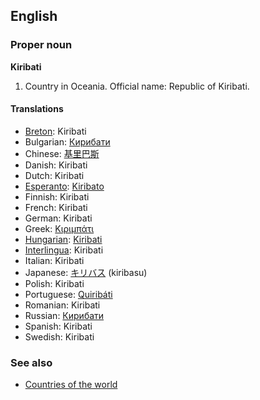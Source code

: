 ==English==

===Proper noun===
'''Kiribati'''

# Country in Oceania. Official name: Republic of Kiribati.

====Translations====
*[[Breton]]: Kiribati
*Bulgarian: [[Кирибати]]
*Chinese: [[基里巴斯]]
*Danish: Kiribati
*Dutch: Kiribati
*[[Esperanto]]: [[Kiribato]]
*Finnish: Kiribati
*French: Kiribati
*German: Kiribati
*Greek: [[Κιριμπάτι]]
*[[Hungarian]]: [[Kiribati]]
*[[Interlingua]]: Kiribati
*Italian: Kiribati
*Japanese: [[キリバス]] (kiribasu)
*Polish: Kiribati
*Portuguese: [[Quiribáti]]
*Romanian: Kiribati
*Russian: [[Кирибати]]
*Spanish: Kiribati
*Swedish: Kiribati

===See also===
*[[Countries of the world]]